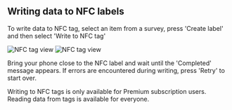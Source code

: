 
## Writing data to NFC labels

To write data to NFC tag, select an item from a survey, press 'Create label' and then select 'Write to NFC tag'

<ImageView>
  <Image
    src="/images/nfc/10.2.png"
    alt="NFC tag view"
    width={300}
    height={300} />
  <Image
    src="/images/nfc/10.3.png"
    alt="NFC tag view"
    width={300}
    height={300} />
</ImageView>

Bring your phone close to the NFC label and wait until the 'Completed' message appears. If errors are encountered during writing, press 'Retry' to start over.

<Callout type="info" emoji="ℹ️">
  Writing to NFC tags is only available for Premium subscription users. Reading
  data from tags is available for everyone.
</Callout>
